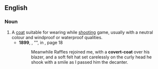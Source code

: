 ==English==

===Noun===
{{en-noun|head=[[covert]]-[[coat]]}}

# A [[coat]] suitable for wearing while [[shooting]] game, usually with a neutral colour and windproof or waterproof qualities.
#* '''1899''', {{w|E. W. Hornung}}, "{{w|The Ides of March}}", in ''{{w|The Amateur Cracksman}}'', page 18 
#*: Meanwhile Raffles rejoined me, with a '''covert-coat''' over his blazer, and a soft felt hat set carelessly on the curly head he shook with a smile as I passed him the decanter.